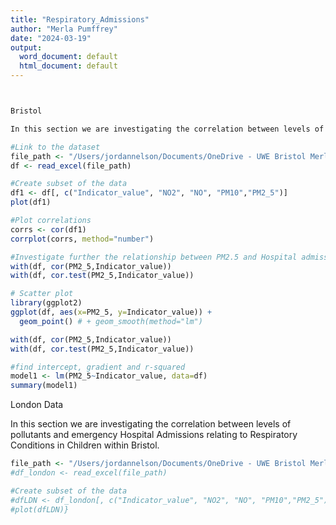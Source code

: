 ```yaml
---
title: "Respiratory_Admissions"
author: "Merla Pumffrey"
date: "2024-03-19"
output:
  word_document: default
  html_document: default
---
```


```         
```

```         
```

```r

Bristol

In this section we are investigating the correlation between levels of pollutants and emergency Hospital Admissions relating to Respiratory Conditions in Children within Bristol.

#Link to the dataset
file_path <- "/Users/jordannelson/Documents/OneDrive - UWE Bristol Merla Pumffrey/Group Project/Data/Respiratory_Infection_data.xlsx"
df <- read_excel(file_path)

#Create subset of the data
df1 <- df[, c("Indicator_value", "NO2", "NO", "PM10","PM2_5")]
plot(df1)
```

```r
#Plot correlations
corrs <- cor(df1)
corrplot(corrs, method="number")
```

```r
#Investigate further the relationship between PM2.5 and Hospital admissions, as this is the only pollutant that has a correlation withe the admissions
with(df, cor(PM2_5,Indicator_value))
with(df, cor.test(PM2_5,Indicator_value))

# Scatter plot
library(ggplot2)
ggplot(df, aes(x=PM2_5, y=Indicator_value)) +
  geom_point() # + geom_smooth(method="lm")

```

```r
with(df, cor(PM2_5,Indicator_value))
with(df, cor.test(PM2_5,Indicator_value))

#find intercept, gradient and r-squared
model1 <- lm(PM2_5~Indicator_value, data=df)
summary(model1)
```

London Data

In this section we are investigating the correlation between levels of pollutants and emergency Hospital Admissions relating to Respiratory Conditions in Children within Bristol.


```r
file_path <- "/Users/jordannelson/Documents/OneDrive - UWE Bristol Merla Pumffrey/Group Project/Data/London_Respiratory_hospital data.xlsx"
#df_london <- read_excel(file_path)

#Create subset of the data
#dfLDN <- df_london[, c("Indicator_value", "NO2", "NO", "PM10","PM2_5")]
#plot(dfLDN)}

```
